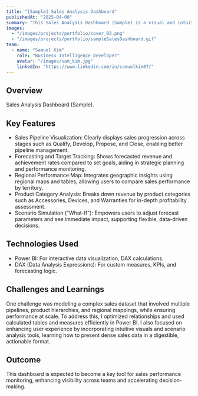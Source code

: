 ```yaml
---
title: "[Sample] Sales Analysis Dashboard"
publishedAt: "2025-04-08"
summary: "This Sales Analysis Dashboard (Sample) is a visual and intuitive business insight tool built using Power BI."
images:
  - "/images/projects/portfolio/cover_03.png"
  - "/images/projects/portfolio/sampleSalesDashboard.gif"
team:
  - name: "Samuel Kim"
    role: "Business Intelligence Developer"
    avatar: "/images/sam_kim.jpg"
    linkedIn: "https://www.linkedin.com/in/samuelkim87/"
---
```


## Overview

Sales Analysis Dashboard (Sample).

## Key Features

- Sales Pipeline Visualization: Clearly displays sales progression across stages such as Qualify, Develop, Propose, and Close, enabling better pipeline management.
- Forecasting and Target Tracking: Shows forecasted revenue and achievement rates compared to set goals, aiding in strategic planning and performance monitoring.
- Regional Performance Map: Integrates geographic insights using regional maps and tables, allowing users to compare sales performance by territory.
- Product Category Analysis: Breaks down revenue by product categories such as Accessories, Devices, and Warranties for in-depth profitability assessment.
- Scenario Simulation ("What-If"): Empowers users to adjust forecast parameters and see immediate impact, supporting flexible, data-driven decisions.

## Technologies Used

- Power BI: For interactive data visualization, DAX calculations.
- DAX (Data Analysis Expressions): For custom measures, KPIs, and forecasting logic.

## Challenges and Learnings

One challenge was modeling a complex sales dataset that involved multiple pipelines, product hierarchies, and regional mappings, while ensuring performance at scale. To address this, I optimized relationships and used calculated tables and measures efficiently in Power BI.
I also focused on enhancing user experience by incorporating intuitive visuals and scenario analysis tools, learning how to present dense sales data in a digestible, actionable format.

## Outcome

This dashboard is expected to become a key tool for sales performance monitoring, enhancing visibility across teams and accelerating decision-making.
